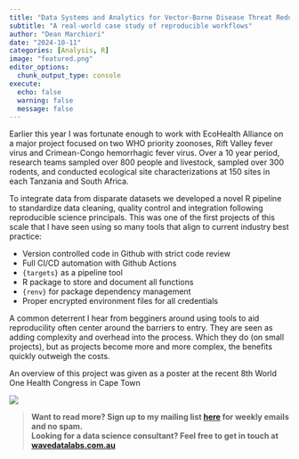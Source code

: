 ```yaml
---
title: "Data Systems and Analytics for Vector-Borne Disease Threat Reduction"  
subtitle: "A real-world case study of reproducible workflows"
author: "Dean Marchiori"
date: "2024-10-11"
categories: [Analysis, R]
image: "featured.png"
editor_options: 
  chunk_output_type: console
execute: 
  echo: false
  warning: false 
  message: false
---  
```


Earlier this year I was fortunate enough to work with EcoHealth Alliance on a 
major project focused on two WHO priority zoonoses, Rift Valley fever virus and 
Crimean-Congo hemorrhagic fever virus. Over a 10 year period, research teams sampled 
over 800 people and livestock, sampled over 300 rodents, and conducted ecological site
characterizations at 150 sites in each Tanzania and South Africa.  

To integrate data from disparate datasets we developed a novel R pipeline to standardize data cleaning, 
quality control and integration following reproducible science principals. This was one of the first projects of this scale that I have seen using so many tools
that align to current industry best practice: 

- Version controlled code in Github with strict code review
- Full CI/CD automation with Github Actions  
- `{targets}` as a pipeline tool  
- R package to store and document all functions  
- `{renv}` for package dependency management  
- Proper encrypted environment files for all credentials    

A common deterrent I hear from begginers around using tools to aid reproducility often center 
around the barriers to entry.  They are seen as adding complexity and overhead into
the process. Which they do (on small projects), but as projects become more and more complex, the benefits
quickly outweigh the costs. 

An overview of this project was given as a poster at the recent 8th World One Health Congress in Cape Town 

![](poster.png)

>**Want to read more? Sign up to my mailing list [here](https://www.deanmarchiori.com/) for weekly emails and no spam.**  
> **Looking for a data science consultant? Feel free to get in touch at [wavedatalabs.com.au](https://www.wavedatalabs.com.au/)**